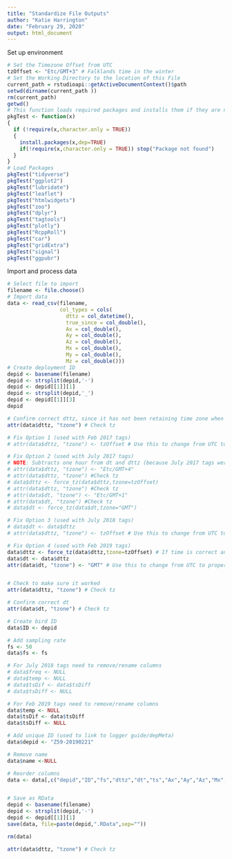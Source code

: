 ```yaml
---
title: "Standardize File Outputs"
author: "Katie Harrington"
date: "February 29, 2020"
output: html_document
---
```

Set up environment
```r
# Set the Timezone Offset from UTC 
tzOffset <- "Etc/GMT+3" # Falklands time in the winter
# Set the Working Directory to the location of this File
current_path = rstudioapi::getActiveDocumentContext()$path 
setwd(dirname(current_path ))
rm(current_path)
getwd()
# This function loads required packages and installs them if they are not found
pkgTest <- function(x)
{
  if (!require(x,character.only = TRUE))
  {
    install.packages(x,dep=TRUE)
    if(!require(x,character.only = TRUE)) stop("Package not found")
  }
}
# Load Packages
pkgTest("tidyverse")
pkgTest("ggplot2")
pkgTest("lubridate")
pkgTest("leaflet")
pkgTest("htmlwidgets")
pkgTest("zoo")
pkgTest("dplyr")
pkgTest("tagtools")
pkgTest("plotly")
pkgTest("RcppRoll")
pkgTest("car")
pkgTest("gridExtra")
pkgTest("signal")
pkgTest("ggpubr")
```

Import and process data
```r
# Select file to import
filename <- file.choose()
# Import data
data <- read_csv(filename,
                 col_types = cols(
                   dttz = col_datetime(),
                   true_since = col_double(),
                   Ax = col_double(),
                   Ay = col_double(),
                   Az = col_double(),
                   Mx = col_double(),
                   My = col_double(),
                   Mz = col_double()))
# Create deployment ID
depid <- basename(filename)
depid <- strsplit(depid,'-')
depid <- depid[[1]][1]
depid <- strsplit(depid,'_')
depid <- depid[[1]][3]
depid

# Confirm correct dttz, since it has not been retaining time zone when writing to CSV 
attr(data$dttz, "tzone") # Check tz

# Fix Option 1 (used with Feb 2017 tags)
# attr(data$dttz, "tzone") <- tzOffset # Use this to change from UTC to proper local time (time will change)

# Fix Option 2 (used with July 2017 tags)
# NOTE: Subtracts one hour from dt and dttz (because July 2017 tags were processed in Combine and ApplyCal as if was UTC-8)
# attr(data$dttz, "tzone") <- "Etc/GMT+4"
# attr(data$dttz, "tzone") #Check tz
# data$dttz <- force_tz(data$dttz,tzone=tzOffset)
# attr(data$dttz, "tzone") #Check tz
# attr(data$dt, "tzone") <- "Etc/GMT+1"
# attr(data$dt, "tzone") #Check tz
# data$dt <- force_tz(data$dt,tzone="GMT")

# Fix Option 3 (used with July 2018 tags)
# data$dt <- data$dttz
# attr(data$dttz, "tzone") <- tzOffset # Use this to change from UTC to proper local time (time will change)

# Fix Option 4 (used with Feb 2019 tags)
data$dttz <- force_tz(data$dttz,tzone=tzOffset) # If time is correct and tz is wrong, force the tz (time will NOT change)
data$dt <- data$dttz
attr(data$dt, "tzone") <- "GMT" # Use this to change from UTC to proper local time (time will change)


# Check to make sure it worked
attr(data$dttz, "tzone") # Check tz

# Confirm correct dt
attr(data$dt, "tzone") # Check tz

# Create bird ID
data$ID <- depid

# Add sampling rate
fs <- 50
data$fs <- fs

# For July 2018 tags need to remove/rename columns
# data$freq <- NULL
# data$temp <- NULL
# data$tsDif <- data$tsDiff
# data$tsDiff <- NULL

# For Feb 2019 tags need to remove/rename columns
data$temp <- NULL
data$tsDif <- data$tsDiff
data$tsDiff <- NULL

# Add unique ID (used to link to logger guide/depMeta)
data$depid <- "Z59-20190221"

# Remove name
data$name <-NULL

# Reorder columns
data <- data[,c("depid","ID","fs","dttz","dt","ts","Ax","Ay","Az","Mx","My","Mz","secs_since","true_since","tsDif")]


# Save as RData
depid <- basename(filename)
depid <- strsplit(depid,'-')
depid <- depid[[1]][1]
save(data, file=paste(depid,".RData",sep=""))

rm(data)

attr(data$dttz, "tzone") # Check tz
```

